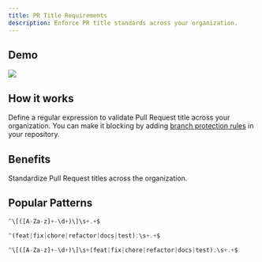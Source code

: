 ```yaml
---
title: PR Title Requirements
description: Enforce PR title standards across your organization. 
---
```


## Demo

<Frame>
  <img src="/images/automations/pr-title-check.webp" />
</Frame>

## How it works

Define a regular expression to validate Pull Request title across your organization. You can make it blocking by adding <a href="https://docs.github.com/en/repositories/configuring-branches-and-merges-in-your-repository/managing-protected-branches/about-protected-branches#require-status-checks-before-merging" target="_blank" rel="noreferrer">branch protection rules</a> in your repository.

## Benefits

<Card horizontal title="Improves compliance" icon="gavel">
  Standardize Pull Request titles across the organization.
</Card>

## Popular Patterns

<CodeGroup>

```js [KEY-100] Foo
^\[([A-Za-z]+-\d+)\]\s+.+$
```

```js feat: Foo
^(feat|fix|chore|refactor|docs|test):\s+.+$
```

```js [KEY-100] feat: Foo
^\[([A-Za-z]+-\d+)\]\s+(feat|fix|chore|refactor|docs|test):\s+.+$
```

</CodeGroup>
